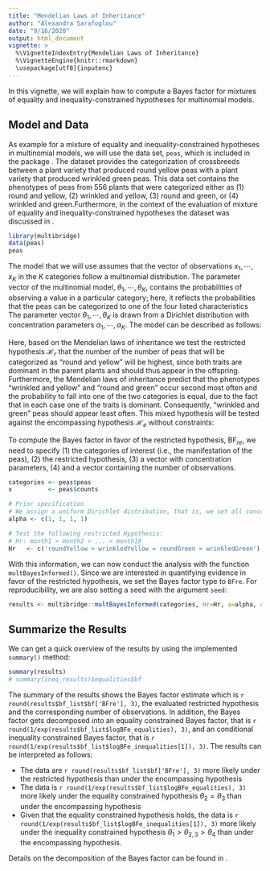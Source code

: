 ```yaml
---
title: "Mendelian Laws of Inheritance"
author: "Alexandra Sarafoglou"
date: "9/16/2020"
output: html_document
vignette: >
  %\VignetteIndexEntry{Mendelian Laws of Inheritance}
  %\VignetteEngine{knitr::rmarkdown}
  \usepackage[utf8]{inputenc}
---
```


In this vignette, we will explain how to compute a Bayes factor for mixtures of equality and inequality-constrained hypotheses for multinomial models. 

## Model and Data

As example for a mixture of equality and inequality-constrained hypotheses in multinomial models, we will use the data set, `peas`, which is included in the package \code{multibridge}. The dataset provides the categorization of crossbreeds between a plant variety that produced round yellow peas with a plant variety that produced wrinkled green peas. This data set contains the phenotypes of peas from 556 plants that were categorized either as (1) round and yellow, (2) wrinkled and yellow, (3) round and green, or (4) wrinkled and green.Furthermore, in the context of the evaluation of mixture of equality and inequality-constrained hypotheses the dataset was discussed in \citeA{sarafoglou2020evaluatingPreprint}. 

```r
library(multibridge)
data(peas)
peas
```

The model that we will use assumes that the vector of observations $x_1, \cdots, x_K$ in the $K$ categories follow a multinomial distribution. The parameter vector of the multinomial model, $\theta_1, \cdots, \theta_K$, contains the probabilities of observing a value in a particular category; here, it reflects the probabilities that the peas can be categorized to one of the four listed characteristics The parameter vector $\theta_1, \cdots, \theta_K$ is drawn from a Dirichlet distribution with concentration parameters $\alpha_1, \cdots, \alpha_K$. The model can be described as follows:

\begin{align}
  x_1, \cdots, x_K &\sim \text{Multinomial}(\sum_{k = 1}^K x_k, \theta_1, \cdots, \theta_K) \\
  \theta_1, \cdots, \theta_K &\sim \text{Dirichlet}(\alpha_1, \cdots, \alpha_K) \\
\end{align}

Here, based on the Mendelian laws of inheritance we test the restricted hypothesis $\mathcal{H}_r$ that the number of the number of peas that will be categorized as "round and yellow" will be highest, since both traits are dominant in the parent plants and should thus appear in the offspring. Furthermore, the Mendelian laws of inheritance predict that the phenotypes "wrinkled and yellow" and "round and green" occur second most often and the probability to fall into one of the two categories is equal, due to the fact that in each case one of the traits is dominant. Consequently, "wrinkled and green" peas should appear least often. This mixed hypothesis will be tested against the encompassing hypothesis $\mathcal{H}_e$ without constraints:

\begin{align*}
    \mathcal{H}_m &: \theta_{1} > \theta_{2} = \theta_{3} > \theta_{4} \\
    \mathcal{H}_e &: \theta_1, \theta_2,  \theta_{3}, \theta_{4}.
\end{align*}

To compute the Bayes factor in favor of the restricted hypothesis, $\text{BF}_{re}$, we need to specify (1) the categories of interest (i.e., the manifestation of the peas), (2) the restricted hypothesis, (3) a vector with concentration parameters, (4) and a vector containing the number of observations. 

```r
categories <- peas$peas
x          <- peas$counts

# Prior specification 
# We assign a uniform Dirichlet distribution, that is, we set all concentration parameters to 1
alpha <- c(1, 1, 1, 1)

# Test the following restricted Hypothesis:
# Hr: month1 > month2 > ... > month18 
Hr   <- c('roundYellow > wrinkledYellow = roundGreen > wrinkledGreen')
```

With this information, we can now conduct the analysis with the function `multBayesInformed()`. Since we are interested in quantifying evidence in favor of the restricted hypothesis, we set the Bayes factor type to `BFre`. For reproducibility, we are also setting a seed with the argument `seed`:

```r
results <- multibridge::multBayesInformed(categories, Hr=Hr, a=alpha, counts=x, bf_type = 'BFre', seed = 2020)
```

## Summarize the Results

We can get a quick overview of the results by using the implemented `summary()` method:

```r
summary(results)
# summary(ineq_results)$equalities$bf
```

The summary of the results shows the Bayes factor estimate which is `r round(results$bf_list$bf['BFre'], 3)`, the evaluated restricted hypothesis and the corresponding number of observations. In addition, the Bayes factor gets decomposed into an equality constrained Bayes factor, that is `r round(1/exp(results$bf_list$logBFe_equalities), 3)`, and an conditional inequality constrained Bayes factor, that is `r round(1/exp(results$bf_list$logBFe_inequalities[1]), 3)`. The results can be interpreted as follows:

  - The data are `r round(results$bf_list$bf['BFre'], 3)` more likely under the restricted hypothesis than under the encompassing hypothesis
  - The data is `r round(1/exp(results$bf_list$logBFe_equalities), 3)` more likely under the equality constrained hypothesis $\theta_{2} = \theta_{3}$ than under the encompassing hypothesis
  - Given that the equality constrained hypothesis holds, the data is `r round(1/exp(results$bf_list$logBFe_inequalities[1]), 3)` more likely under the inequality constrained hypothesis $\theta_{1} > \theta_{2,3} > \theta_{4}$ than under the encompassing hypothesis.
  
Details on the decomposition of the Bayes factor can be found in \citeA{sarafoglou2020evaluatingPreprint}.